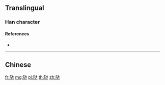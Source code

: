 {{character info/new}}
{{also|噠}}
==Translingual==

===Han character===
{{Han char|rn=30|rad=口|as=06|sn=9|four=|canj=RYK,XRYK|ids=⿰口达}}

====References====
* {{Han ref|kx=0193.051|hdz=10613.150|uh=54D2|ud=21714}}

----

==Chinese==
{{zh-see|噠}}

[[fr:哒]]
[[mg:哒]]
[[pl:哒]]
[[th:哒]]
[[zh:哒]]